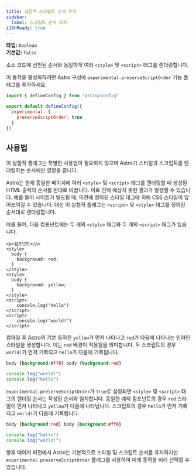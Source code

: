 ```yaml
---
title: 실험적 스크립트 순서 유지
sidebar:
  label: 스크립트 순서 유지
i18nReady: true
---
```



<p>

  **타입:** `boolean`<br />
  **기본값:** `false`<br />
  <Since v="5.5.0" />
</p>

소스 코드에 선언된 순서와 동일하게 여러 `<style>` 및 `<script>` 태그를 렌더링합니다.

이 동작을 활성화하려면 Astro 구성에 `experimental.preserveScriptOrder` 기능 플래그를 추가하세요.

```js title="astro.config.mjs" ins={4-6}
import { defineConfig } from "astro/config"

export default defineConfig({
  experimental: {
    preserveScriptOrder: true
  }
})
```

## 사용법

이 실험적 플래그는 특별한 사용법이 필요하지 않으며 Astro가 스타일과 스크립트를 렌더링하는 순서에만 영향을 줍니다.

Astro는 현재 동일한 페이지에 여러 `<style>` 및 `<script>` 태그를 렌더링할 때 생성된 HTML 출력의 순서를 반대로 바꿉니다. 이로 인해 예상치 못한 결과가 발생할 수 있습니다. 예를 들어 사이트가 빌드될 때, 이전에 정의된 스타일 태그에 의해 CSS 스타일이 덮어쓰여질 수 있습니다. 대신 이 실험적 플래그는 `<script>` 및 `<style>` 태그를 정의된 순서대로 렌더링합니다.

예를 들어, 다음 컴포넌트에는 두 개의 `<style>` 태그와 두 개의 `<script>` 태그가 있습니다.

```astro title="src/components/MyComponent.astro"
<p>컴포넌트</p>
<style>
  body {
    background: red;
  }
</style>
<style>
  body {
    background: yellow;
  }
</style>
<script>
    console.log("hello")
</script>
<script>
    console.log("world!")
</script>
```

컴파일 후 Astro의 기본 동작은 `yellow`가 먼저 나타나고 `red`가 다음에 나타나는 인라인 스타일을 생성합니다. 이는 `red` 배경이 적용됨을 의미합니다. 두 스크립트의 경우 `world!`가 먼저 기록되고 `hello`가 다음에 기록됩니다.

```css
body {background:#ff0} body {background:red}
```

```js
console.log("world!")
console.log("hello")
```

`experimental.preserveScriptOrder`가 `true`로 설정되면 `<style>` 및 `<script>` 태그의 렌더링 순서는 작성된 순서와 일치합니다. 동일한 예제 컴포넌트의 경우 `red` 스타일이 먼저 나타나고 `yellow`가 다음에 나타납니다. 스크립트의 경우 `hello`가 먼저 기록되고 `world!`가 다음에 기록됩니다.

```css
body {background:red} body {background:#ff0}
```

```js
console.log("hello")
console.log("world!")
```

향후 메이저 버전에서 Astro는 기본적으로 스타일 및 스크립트 순서를 유지하지만 `experimental.preserveScriptOrder` 플래그를 사용하여 미래 동작을 미리 선택할 수 있습니다.
